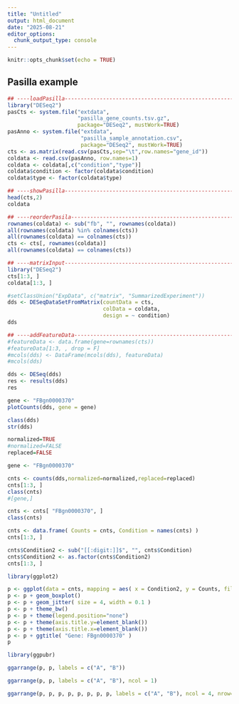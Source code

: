 ```yaml
---
title: "Untitled"
output: html_document
date: "2025-08-21"
editor_options: 
  chunk_output_type: console
---
```


```r
knitr::opts_chunk$set(echo = TRUE)
```

## Pasilla example


```r
## ----loadPasilla--------------------------------------------------------------
library("DESeq2")
pasCts <- system.file("extdata",
                      "pasilla_gene_counts.tsv.gz",
                      package="DESeq2", mustWork=TRUE)
pasAnno <- system.file("extdata",
                       "pasilla_sample_annotation.csv",
                       package="DESeq2", mustWork=TRUE)
cts <- as.matrix(read.csv(pasCts,sep="\t",row.names="gene_id"))
coldata <- read.csv(pasAnno, row.names=1)
coldata <- coldata[,c("condition","type")]
coldata$condition <- factor(coldata$condition)
coldata$type <- factor(coldata$type)

## ----showPasilla--------------------------------------------------------------
head(cts,2)
coldata

## ----reorderPasila------------------------------------------------------------
rownames(coldata) <- sub("fb", "", rownames(coldata))
all(rownames(coldata) %in% colnames(cts))
all(rownames(coldata) == colnames(cts))
cts <- cts[, rownames(coldata)]
all(rownames(coldata) == colnames(cts))

## ----matrixInput--------------------------------------------------------------
library("DESeq2")
cts[1:3, ]
coldata[1:3, ]

#setClassUnion("ExpData", c("matrix", "SummarizedExperiment"))
dds <- DESeqDataSetFromMatrix(countData = cts,
                              colData = coldata,
                              design = ~ condition)
dds

## ----addFeatureData-----------------------------------------------------------
#featureData <- data.frame(gene=rownames(cts))
#featureData[1:3, , drop = F]
#mcols(dds) <- DataFrame(mcols(dds), featureData)
#mcols(dds)
```


```r
dds <- DESeq(dds)
res <- results(dds)
res
```


```r
gene <- "FBgn0000370"
plotCounts(dds, gene = gene)

```



```r
class(dds)
str(dds)

normalized=TRUE
#normalized=FALSE
replaced=FALSE

gene <- "FBgn0000370"

cnts <- counts(dds,normalized=normalized,replaced=replaced)
cnts[1:3, ]
class(cnts)
#[gene,]

```





```r

cnts <- cnts[ "FBgn0000370", ]
class(cnts)

cnts <- data.frame( Counts = cnts, Condition = names(cnts) )
cnts[1:3, ]

cnts$Condition2 <- sub("[[:digit:]]$", "", cnts$Condition)
cnts$Condition2 <- as.factor(cnts$Condition2)
cnts[1:3, ]

library(ggplot2)

p <- ggplot(data = cnts, mapping = aes( x = Condition2, y = Counts, fill = Condition2) )
p <- p + geom_boxplot()
p <- p + geom_jitter( size = 4, width = 0.1 )
p <- p + theme_bw()
p <- p + theme(legend.position="none")
p <- p + theme(axis.title.y=element_blank())
p <- p + theme(axis.title.x=element_blank())
p <- p + ggtitle( "Gene: FBgn0000370" )
p
```


```r
library(ggpubr)

ggarrange(p, p, labels = c("A", "B"))

ggarrange(p, p, labels = c("A", "B"), ncol = 1)

ggarrange(p, p, p, p, p, p, p, p, labels = c("A", "B"), ncol = 4, nrow=2)

```


